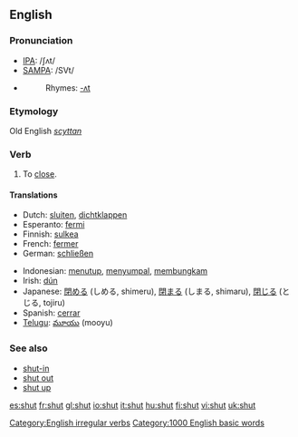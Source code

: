 ==English==

===Pronunciation===
*[[International Phonetic Alphabet|IPA]]: /ʃʌt/
*[[SAMPA]]: /SVt/
*{{audio|en-us-shut.ogg|Audio (US)}}
*:Rhymes: [[Rhymes:English:-ʌt|-ʌt]]

===Etymology===
Old English ''[[scyttan]]''

===Verb===
[[Category:English irregular verbs]]
{{en-verb2|'''to shut'''|'''[[shuts]]'''|'''shut'''|'''shut'''|'''[[shutting]]'''}}

# To [[close]].

====Translations====
{{top}}
*Dutch: [[sluiten]], [[dichtklappen]]
*Esperanto: [[fermi]]
*Finnish: [[sulkea]]
*French: [[fermer]]
*German: [[schließen]]
{{mid}}
*Indonesian: [[tutup|menutup]], [[sumpal|menyumpal]], [[bungkam|membungkam]]
*Irish: [[dún]]
*Japanese: [[閉める]] (しめる, shimeru), [[閉まる]] (しまる, shimaru), [[閉じる]] (とじる, tojiru)
*Spanish: [[cerrar]]
*[[Telugu]]: [[మూయు]] (mooyu)
{{bottom}}

===See also===
*[[shut-in]]
*[[shut out]]
*[[shut up]]

[[Category:1000 English basic words]]

[[es:shut]]
[[fr:shut]]
[[gl:shut]]
[[io:shut]]
[[it:shut]]
[[hu:shut]]
[[fi:shut]]
[[vi:shut]]
[[uk:shut]]